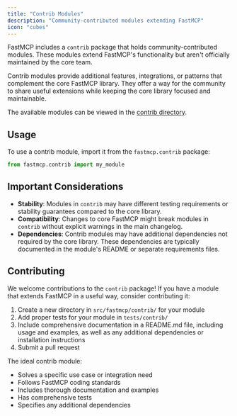 ---
title: "Contrib Modules"
description: "Community-contributed modules extending FastMCP"
icon: "cubes"
---


<VersionBadge version="2.2.1" />

FastMCP includes a `contrib` package that holds community-contributed modules. These modules extend FastMCP's functionality but aren't officially maintained by the core team.

Contrib modules provide additional features, integrations, or patterns that complement the core FastMCP library. They offer a way for the community to share useful extensions while keeping the core library focused and maintainable.

The available modules can be viewed in the [contrib directory](https://github.com/jlowin/fastmcp/tree/main/src/fastmcp/contrib).

## Usage

To use a contrib module, import it from the `fastmcp.contrib` package:

```python
from fastmcp.contrib import my_module
```

## Important Considerations

- **Stability**: Modules in `contrib` may have different testing requirements or stability guarantees compared to the core library.
- **Compatibility**: Changes to core FastMCP might break modules in `contrib` without explicit warnings in the main changelog.
- **Dependencies**: Contrib modules may have additional dependencies not required by the core library. These dependencies are typically documented in the module's README or separate requirements files.

## Contributing

We welcome contributions to the `contrib` package! If you have a module that extends FastMCP in a useful way, consider contributing it:

1. Create a new directory in `src/fastmcp/contrib/` for your module
3. Add proper tests for your module in `tests/contrib/`
2. Include comprehensive documentation in a README.md file, including usage and examples, as well as any additional dependencies or installation instructions
5. Submit a pull request

The ideal contrib module:
- Solves a specific use case or integration need
- Follows FastMCP coding standards
- Includes thorough documentation and examples
- Has comprehensive tests
- Specifies any additional dependencies
